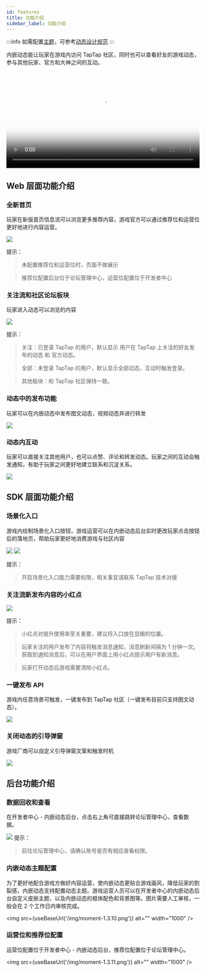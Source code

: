 ```yaml
---
id: features
title: 功能介绍
sidebar_label: 功能介绍
---
```


:::info
如需配置[主题](#内嵌动态主题配置)，可参考[动态设计规范](/design/design-moment)
:::

内嵌动态能让玩家在游戏内访问 TapTap 社区，同时也可以查看好友的游戏动态，参与其他玩家、官方和大神之间的互动。

<video controls poster="https://capacity-files.lcfile.com/mhJHi9jngyobIlPVADDM8X7eGOqmTBAb/0af2062a4ee1cc2ff29bdf56a96c3041.png" src="https://capacity-files.lcfile.com/SuC1cUIOwPHvXhiePM8Q79uKDqSVnuyS/%E5%86%85%E5%B5%8C%E5%8A%A8%E6%80%8107061201.mp4" width='100%' ></video>


## Web 层面功能介绍
### 全新首页
玩家在新版首页信息流可以浏览更多推荐内容，游戏官方可以通过推荐位和运营位更好地进行内容运营。

![](/img/moment-1.3.1.png)

提示：

> 未配置推荐位和运营位时，页面不做展示

> 推荐位配置后台位于论坛管理中心，运营位配置位于开发者中心



### 关注流和社区论坛板块
玩家进入动态可以浏览的内容

![](/img/moment-1.3.2.png)

提示：

> 关注：已登录 TapTap 的用户，默认显示 用户在 TapTap 上关注的好友发布的动态 和 官方动态。

> 全部：未登录 TapTap 的用户，默认显示全部动态，互动时触发登录。

> 其他板块：和 TapTap 社区保持一致。



### 动态中的发布功能
玩家可以在内嵌动态中发布图文动态，视频动态并进行转发


![](/img/moment-1.3.3.png)


### 动态内互动
玩家可以直接关注其他用户，也可以点赞、评论和转发动态。玩家之间的互动会触发通知，有助于玩家之间更好地建立联系和沉淀关系。

![](/img/moment-1.3.4.png)

## SDK 层面功能介绍
### 场景化入口
游戏内绘制场景化入口按钮，游戏运营可以在内嵌动态后台实时更改玩家点击按钮后的落地页，帮助玩家更好地消费游戏与社区内容


![](/img/moment-1.3.5.png)
![](/img/moment-1.3.6.png)




提示：

> 开启场景化入口能力需要权限，相关事宜请联系 TapTap 技术对接



### 关注流新发布内容的小红点

![](/img/moment-1.3.7.png)

提示：

> 小红点对提升使用率至关重要，建议将入口放在显眼的位置。

> 玩家关注的用户发布了内容将触发消息通知，消息刷新间隔为 1 分钟一次。获取到通知消息后，可以在用户界面上用小红点提示用户有新消息。

> 玩家打开动态后游戏需要清除小红点。



### 一键发布 API
游戏内任意场景可触发，一键发布到 TapTap 社区（一键发布目前只支持图文动态）。


![](/img/moment-1.3.12.png)


### 关闭动态的引导弹窗
游戏厂商可以自定义引导弹窗文案和触发时机

![](/img/moment-1.3.8.png)



## 后台功能介绍
### 数据回收和查看
在开发者中心 - 内嵌动态后台，点击右上角可直接跳转论坛管理中心，查看数据。

![](/img/moment-1.3.9.png)
提示：

> 前往论坛管理中心，请确认账号是否有相应查看权限。


### 内嵌动态主题配置

为了更好地配合游戏方做好内容运营，使内嵌动态更贴合游戏画风，降低玩家的割裂感，内嵌动态支持配置动态主题。游戏运营人员可以在开发者中心的内嵌动态后台自定义皮肤主题，以及内嵌动态的框体配色和背景图等。图片需要人工审核，一般会在 2 个工作日内审核完成。

<img src={useBaseUrl('/img/moment-1.3.10.png')} alt="" width="1000" />


### 运营位和推荐位配置
运营位配置位于开发者中心 - 内嵌动态后台，推荐位配置位于论坛管理中心。

<img src={useBaseUrl('/img/moment-1.3.11.png')} alt="" width="1000" />

